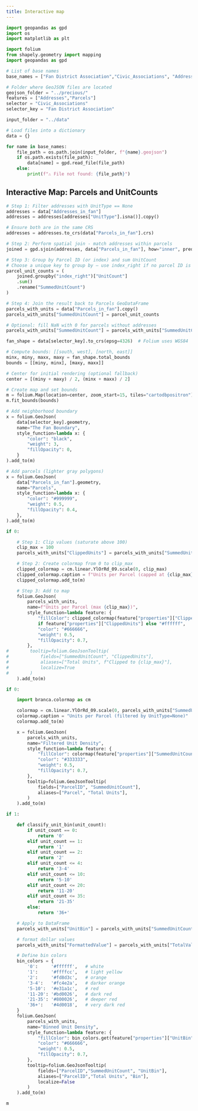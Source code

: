 ```yaml
---
title: Interactive map
---
```



```python

import geopandas as gpd
import os
import matplotlib as plt

import folium
from shapely.geometry import mapping
import geopandas as gpd

# List of base names
base_names = ["Fan District Association","Civic_Associations", "Addresses_in_fan", "Parcels_in_fan"]

# Folder where GeoJSON files are located
geojson_folder = "../precious/"
features = ["Addresses","Parcels"]
selector = "Civic_Associations"
selector_key = "Fan District Association"

input_folder = "../data"

# Load files into a dictionary
data = {}

for name in base_names:
    file_path = os.path.join(input_folder, f"{name}.geojson")
    if os.path.exists(file_path):
        data[name] = gpd.read_file(file_path)
    else:
        print(f"⚠️ File not found: {file_path}")

```


## Interactive Map: Parcels and UnitCounts

```python
# Step 1: Filter addresses with UnitType == None
addresses = data["Addresses_in_fan"]
addresses = addresses[addresses["UnitType"].isna()].copy()

# Ensure both are in the same CRS
addresses = addresses.to_crs(data["Parcels_in_fan"].crs)

# Step 2: Perform spatial join - match addresses within parcels
joined = gpd.sjoin(addresses, data["Parcels_in_fan"], how="inner", predicate="within")

# Step 3: Group by Parcel ID (or index) and sum UnitCount
# Choose a unique key to group by — use index_right if no parcel ID is available
parcel_unit_counts = (
    joined.groupby("index_right")["UnitCount"]
    .sum()
    .rename("SummedUnitCount")
)

# Step 4: Join the result back to Parcels GeoDataFrame
parcels_with_units = data["Parcels_in_fan"].copy()
parcels_with_units["SummedUnitCount"] = parcel_unit_counts

# Optional: fill NaN with 0 for parcels without addresses
parcels_with_units["SummedUnitCount"] = parcels_with_units["SummedUnitCount"].fillna(0).astype(int)

```


```python
fan_shape = data[selector_key].to_crs(epsg=4326)  # Folium uses WGS84

# Compute bounds: [[south, west], [north, east]]
minx, miny, maxx, maxy = fan_shape.total_bounds
bounds = [[miny, minx], [maxy, maxx]]

# Center for initial rendering (optional fallback)
center = [(miny + maxy) / 2, (minx + maxx) / 2]

# Create map and set bounds
m = folium.Map(location=center, zoom_start=15, tiles="cartodbpositron")
m.fit_bounds(bounds)

# Add neighborhood boundary
x = folium.GeoJson(
    data[selector_key].geometry,
    name="The Fan Boundary",
    style_function=lambda x: {
        "color": "black",
        "weight": 3,
        "fillOpacity": 0,
    }
).add_to(m)

# Add parcels (lighter gray polygons)
x = folium.GeoJson(
    data["Parcels_in_fan"].geometry,
    name="Parcels",
    style_function=lambda x: {
        "color": "#999999",
        "weight": 0.5,
        "fillOpacity": 0.4,
    },
).add_to(m)

if 0:

    # Step 1: Clip values (saturate above 100)
    clip_max = 100
    parcels_with_units["ClippedUnits"] = parcels_with_units["SummedUnitCount"].clip(upper=clip_max)

    # Step 2: Create colormap from 0 to clip_max
    clipped_colormap = cm.linear.YlOrRd_09.scale(0, clip_max)
    clipped_colormap.caption = f"Units per Parcel (capped at {clip_max})"
    clipped_colormap.add_to(m)

    # Step 3: Add to map
    folium.GeoJson(
        parcels_with_units,
        name=f"Units per Parcel (max {clip_max})",
        style_function=lambda feature: {
            "fillColor": clipped_colormap(feature["properties"]["ClippedUnits"])
            if feature["properties"]["ClippedUnits"] else "#ffffff",
            "color": "#666666",
            "weight": 0.5,
            "fillOpacity": 0.7,
        },
#        tooltip=folium.GeoJsonTooltip(
#            fields=["SummedUnitCount", "ClippedUnits"],
#            aliases=["Total Units", f"Clipped to {clip_max}"],
#            localize=True
#        )
    ).add_to(m)

if 0:

    import branca.colormap as cm

    colormap = cm.linear.YlOrRd_09.scale(0, parcels_with_units["SummedUnitCount"].max())
    colormap.caption = "Units per Parcel (filtered by UnitType=None)"
    colormap.add_to(m)

    x = folium.GeoJson(
        parcels_with_units,
        name="Filtered Unit Density",
        style_function=lambda feature: {
            "fillColor": colormap(feature["properties"]["SummedUnitCount"]) if feature["properties"]["SummedUnitCount"] else "#ffffff",
            "color": "#333333",
            "weight": 0.5,
            "fillOpacity": 0.7,
        },
        tooltip=folium.GeoJsonTooltip(
            fields=["ParcelID", "SummedUnitCount"],
            aliases=["Parcel", "Total Units"],
        )
    ).add_to(m)

if 1:

    def classify_unit_bin(unit_count):
        if unit_count == 0:
            return '0'
        elif unit_count == 1:
            return '1'
        elif unit_count == 2:
            return '2'
        elif unit_count <= 4:
            return '3-4'
        elif unit_count <= 10:
            return '5-10'
        elif unit_count <= 20:
            return '11-20'
        elif unit_count <= 35:
            return '21-35'
        else:
            return '36+'

    # Apply to DataFrame
    parcels_with_units["UnitBin"] = parcels_with_units["SummedUnitCount"].apply(classify_unit_bin)

    # format dollar values
    parcels_with_units["FormattedValue"] = parcels_with_units["TotalValue"].apply( lambda x: f"${int(x/1000)}k" if x else "$0k" )

    # Define bin colors
    bin_colors = {
        '0':     '#ffffff',   # white
        '1':     '#ffffcc',   # light yellow
        '2':     '#fd8d3c',   # orange
        '3-4':   '#fc4e2a',   # darker orange
        '5-10':  '#e31a1c',   # red
        '11-20': '#bd0026',   # dark red
        '21-35': '#800026',   # deeper red
        '36+':   '#4d0018',   # very dark red
    }
    folium.GeoJson(
        parcels_with_units,
        name="Binned Unit Density",
        style_function=lambda feature: {
            "fillColor": bin_colors.get(feature["properties"]["UnitBin"], "#cccccc"),
            "color": "#666666",
            "weight": 0.5,
            "fillOpacity": 0.7,
        },
        tooltip=folium.GeoJsonTooltip(
            fields=["ParcelID","SummedUnitCount", "UnitBin"],
            aliases=["ParcelID","Total Units", "Bin"],
            localize=False
        )
    ).add_to(m)
```

::: {.column-page-inset-right}
```python
m
```
:::

